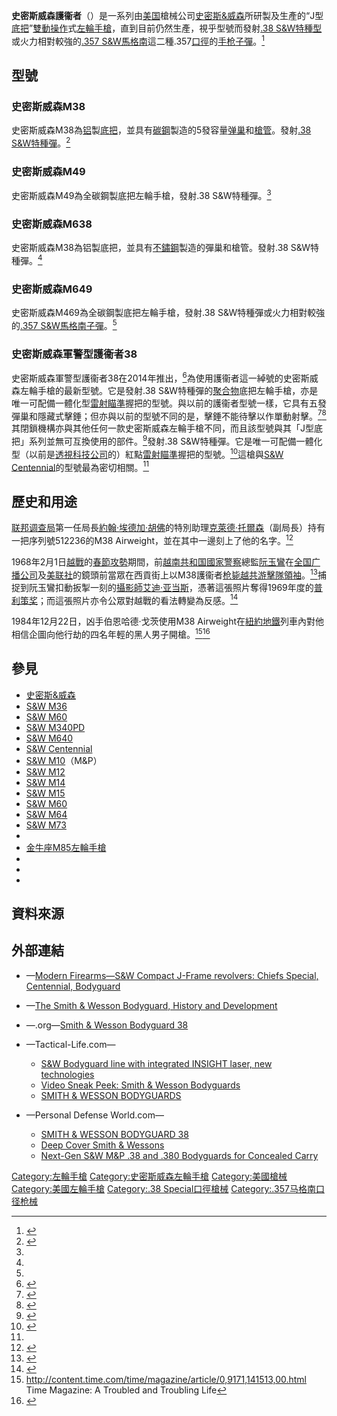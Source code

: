 {{about|一系列左輪手槍|半自動手槍型號|史密斯威森護衞者380半自動手槍}}
{{noteTA
|G1=軍事
|G2=長度單位
|G3=Firearms
}}
{{Infobox Weapon
| name = 史密斯威森護衞者<br />{{Lang|en|Smith & Wesson Bodyguard}}
| image = File:S&W Bodyguard left.JPG
| image_size = 300px
| caption= 史密斯威森M49「護衞者」[[.38_Special|.38 S&W特種型]]左輪手槍
| origin = {{flag|USA|1912}}
| type = [[左輪手槍|左輪手槍]]
<!-- Type selection -->
| is_ranged = yes
| is_bladed = 
| is_explosive = 
| is_artillery = 
| is_vehicle = 
| is_missile = 
| is_UK = <!-- Service history -->
| service = 
| used_by = 
| wars = <!-- Production history -->
| designer = [[史密斯&威森|史密斯&威森]]
| design_date = 
| manufacturer = 史密斯&威森
| unit_cost = 
| production_date = 
| number = 
| variants = 
<!-- General specifications -->| spec_label = 
| weight = 
| length = 
| part_length = 
| width = 
| height = 
| diameter = 
| crew = <!-- Ranged weapon specifications -->
|cartridge= -{}-
* [[.357麥格農|.357 S&W馬格南]]
* [[.38_Special|.38 S&W特種彈]]<br />（可發射高壓子彈）
| cartridge_weight = 
|caliber= 9毫米（.357英吋）
|barrels= 1根，[[膛線|線膛]]，無[[槍口|槍口]]裝置
|action= <div class="NavFrame collapsed" style="color: black; background-color: #FFFFFF; margin: 0 auto; padding: 0 10px; text-align: left;"><div class="NavHead" style="background-color: #FFFFFF; margin: 0 auto; padding: 0 10px; font-weight:normal;"></div><div class="NavContent" style="background-color: #FFFFFF; margin: 0 auto; padding: 0 10px;">
* [[扳机#双动式|雙動操作扳機]]
* 實心[[机匣|底把]]連可擺出式[[弹巢|弹巢]]
</div>
</div>
| mode = {{Link-en|連發步槍|repeating rifle|連發}}
| rate = 
| velocity = 
| energy = 
| range = 22.86[[米_(单位)|公尺]]（25[[码|码]]，75[[英尺|英尺]]）
| max_range = 45.72公尺（50码，150英尺）
| feed = 5發彈巢
| sights = [[機械瞄具|機械瞄具]]：片狀[[照準器|準星]]
<!-- 火炮規格 -->| breech = 
| recoil = 
| carriage = 
| elevation = 
| traverse = <!-- 刃器規格 -->
| blade_type = 
| hilt_type = 
| sheath_type = 
| head_type = 
| haft_type = <!-- 爆炸物內填炸藥規格 -->
| filling = 
| filling_weight = 
| detonation = 
| yield = <!-- 車輛/飛彈規格 -->
| armour = 
| primary_armament = 
| secondary_arament = 
| engine = 
| engine_power = 
| transmission = 
| payload_capacity = 
| fuel_capacity = 
| pw_ratio = 
| suspension = 
| clearance = 
| vehicle_range = 
| speed = 
| guidance = 
| steering = <!-- Missiles only -->
| wingspan = 
| propellant = 
| ceiling = 
| altitude = 
| depth = 
| boost = 
| accuracy = 
| launch_platform = 
| transport = 
}}

'''史密斯威森護衞者'''（{{Lang-en|'''Smith & Wesson Bodyguard'''}}）是一系列由[[美国|美国]]槍械公司[[史密斯&威森|史密斯&威森]]所研製及生產的“J型[[机匣|底把]]”[[扳机#双动式|雙動操作]]式[[左輪手槍|左輪手槍]]，直到目前仍然生產，視乎型號而發射[[.38_Special|.38 S&W特種型]]或火力相對較強的[[.357麥格農|.357 S&W馬格南]]這二種.357[[口徑|口徑]]的[[手枪|手枪]][[子彈|子彈]]。<ref name="Boorman2002">{{cite book|last=Boorman|first=Dean K.|title=The History of Smith & Wesson Firearms|url=http://books.google.com/books?id=5jnqqkW85u8C&pg=PA78|date=1 December 2002|publisher=Globe Pequot|isbn=978-1-58574-721-4|page=78}}</ref>

== 型號 ==
=== 史密斯威森M38 ===
史密斯威森M38為[[铝|铝]]製[[机匣|底把]]，並具有[[碳鋼|碳鋼]]製造的5發容量[[弹巢|弹巢]]和[[槍管|槍管]]。發射[[.38_Special|.38 S&W特種彈]]。<ref name="Ahern2010">{{cite book|last=Ahern|first=Jerry|title=Armed for Personal Defense|url=http://books.google.com/books?id=U3coK8za7q4C&pg=PA47|year=2010|publisher=Krause Publications|location=Iola, Wisconsin|isbn=1-4402-1643-6|page=47}}</ref>

=== 史密斯威森M49 ===
史密斯威森M49為全碳鋼製底把左輪手槍，發射.38 S&W特種彈。<ref name="Ahern2010"/>

=== 史密斯威森M638 ===
史密斯威森M38為铝製底把，並具有[[不鏽鋼|不鏽鋼]]製造的彈巢和槍管。發射.38 S&W特種彈。<ref name="Ahern2010"/>

=== 史密斯威森M649 ===
史密斯威森M469為全碳鋼製底把左輪手槍，發射.38 S&W特種彈或火力相對較強的[[.357麥格農|.357 S&W馬格南子彈]]。<ref name="Ahern2010"/>

=== 史密斯威森軍警型護衞者38 ===
史密斯威森軍警型護衞者38在2014年推出，<ref>{{Cite web|url=http://www.gunsandammo.com/first-look/first-look-smith-wesson-mp-bodyguard-handguns-crimson-trace-lasers/|title=First Look: Smith & Wesson M&P Bodyguard Handguns with Crimson Trace Lasers - Guns & Ammo|date=2014-07-15|website=Guns & Ammo|language=en-US|access-date=2016-05-21|archive-date=2017-09-04|archive-url=https://web.archive.org/web/20170904152521/http://www.gunsandammo.com/first-look/first-look-smith-wesson-mp-bodyguard-handguns-crimson-trace-lasers/|dead-url=no}}</ref>為使用護衞者這一綽號的史密斯威森左輪手槍的最新型號。它是發射.38 S&W特種彈的[[聚合物|聚合物]]底把左輪手槍，亦是唯一可配備一體化型{{Link-en|緋紅軌跡|Crimson Trace}}[[雷射瞄準器|雷射瞄準]]握把的型號。與以前的護衞者型號一樣，它具有五發彈巢和隱藏式擊錘；但亦與以前的型號不同的是，擊錘不能待擊以作單動射擊。<ref name="Shideler2010">{{cite book|last=Shideler|first=Dan|title=Guns Illustrated 2011: The Latest Guns, Specs & Prices|url=http://books.google.com/books?id=eT2t8PBVmVMC&pg=PA58|date=20 August 2010|publisher=F+W Media, Inc|location=Iola|isbn=1-4402-1624-X|page=58}}</ref><ref>{{cite press release |url=http://ir.smith-wesson.com/phoenix.zhtml?c=90977&p=irol-newsArticle&ID=1376451&highlight= |title=Smith & Wesson(R) Introduces New BODYGUARD(R) Line. Company Launches New Compact Pistol and Revolver with Integrated Laser System |publisher=Smith & Wesson |date=2010-01-19 |accessdate=2014-08-26 }}{{Dead link|date=2020年7月 |bot=InternetArchiveBot |fix-attempted=yes }}</ref>其閉鎖機構亦與其他任何一款史密斯威森左輪手槍不同，而且該型號與其「J型底把」系列並無可互換使用的部件。<ref name="americanrifleman1">{{cite web |author=Wiley Clapp |url=http://www.americanrifleman.org/articles/smith-and-wesson-bodyguard-reviews |title=S&W’s New Bodyguards |publisher={{Link-en|美國槍手|American Rifleman}} |date= |accessdate=2014-08-26 |archive-url=https://web.archive.org/web/20140826205431/http://www.americanrifleman.org/articles/smith-and-wesson-bodyguard-reviews |archive-date=2014-08-26 |dead-url=yes }}</ref>發射.38 S&W特種彈。它是唯一可配備一體化型{{Link-en|緋紅軌跡|Crimson Trace}}（以前是[[透視科技公司|透視科技公司]]的）紅點[[雷射瞄準器|雷射瞄準]]握把的型號。<ref>{{cite press release |url=http://www.smith-wesson.com/wcsstore/SmWesson2/upload/other/MPCTFinal.pdf |title=Smith & Wesson® Introduces New M&P® BODYGUARD® Handguns with Crimson Trace® Laser Sights |publisher=Smith & Wesson Corp. |date=July 15, 2014 |accessdate=2014-08-26 |archive-date=2016-06-29 |archive-url=https://web.archive.org/web/20160629145423/https://www.smith-wesson.com/wcsstore/SmWesson2/upload/other/MPCTFinal.pdf |dead-url=no }}</ref>這槍與[[史密斯威森百週年紀念左輪手槍|S&W Centennial]]的型號最為密切相關。<ref name="americanrifleman1"/>

== 歷史和用途 ==
[[联邦调查局|联邦调查局]]第一任局長[[約翰·埃德加·胡佛|約翰·埃德加·胡佛]]的特別助理[[克萊德·托爾森|克萊德·托爾森]]（副局長）持有一把序列號512236的M38 Airweight，並在其中一邊刻上了他的名字。<ref>{{Cite book|url=https://books.google.com/books?id=D8qXdU45SCUC|title=Standard Catalog of Smith & Wesson|last=Supica|first=Jim|last2=Nahas|first2=Richard|date=2007-01-03|publisher=F+W Media, Inc|isbn=089689293X|language=en}}</ref>

1968年2月1日[[越南战争|越戰]]的[[春節攻勢|春節攻勢]]期間，前[[越南共和国|越南共和国]][[越南共和國國家警察|國家警察]]總監[[阮玉鸞|阮玉鸞]]在[[全国广播公司|全国广播公司]]及[[美联社|美联社]]的鏡頭前當眾在西貢街上以M38護衞者[[枪毙|枪毙]][[越共|越共]][[游击战|游擊隊]][[領袖|領袖]]{{Link-vi|阮文歛|Nguyễn Văn Lém}}。<ref name="Berryhill">{{cite book | url=http://books.google.com/books?id=cDstIbV8WdsC | title=The Trials of Eroy Brown: The Murder Case That Shook the Texas Prison System | publisher=University of Texas Press | author=Berryhill, Michael | year=2011 | pages=34 | isbn=9780292742185}}</ref>捕捉到阮玉鸞扣動扳掣一刻的[[攝影師|攝影師]][[艾迪·亚当斯|艾迪·亚当斯]]，憑著這張照片奪得1969年度的[[普利策奖|普利策奖]]；而這張照片亦令公眾對越戰的看法轉變為反感。<ref>{{cite web | url=http://www.nationalreview.com/articles/204511/there-are-tears-my-eyes/jonah-goldberg | title='There Are Tears in My Eyes', Eddie Adams & the Most Famous Photo of the Vietnam War | publisher=National Review Online | accessdate=13 November 2014 | author=Goldberg, Jonah | archive-date=2015-02-12 | archive-url=https://web.archive.org/web/20150212065049/http://www.nationalreview.com/articles/204511/there-are-tears-my-eyes/jonah-goldberg | dead-url=no }}</ref>

1984年12月22日{{Link-en|1984年紐約地鐵槍擊案|1984 New York City Subway shooting|紐約地鐵槍擊案}}，凶手伯恩哈德·戈茨使用M38 Airweight在[[紐約地鐵|紐約地鐵]]列車內對他相信企圖向他行劫的四名年輕的黑人男子開槍。<ref>http://content.time.com/time/magazine/article/0,9171,141513,00.html {{Wayback|url=http://content.time.com/time/magazine/article/0,9171,141513,00.html |date=20200807182234 }} Time Magazine: A Troubled and Troubling Life</ref><ref>{{YouTube|d4uQJ6_00so}}</ref>

== 參見 ==
{{refbegin|2}}
* [[史密斯&威森|史密斯&威森]]
* [[史密斯威森M36左輪手槍|S&W M36]]
* [[史密斯威森M60左輪手槍|S&W M60]]
* [[史密斯威森M340PD左輪手槍|S&W M340PD]]
* [[史密斯威森M640左輪手槍|S&W M640]]
* [[史密斯威森百週年紀念左輪手槍|S&W Centennial]]
* [[史密斯威森軍警型左輪手槍|S&W M10]]（M&P）
* [[史密斯威森M12左輪手槍|S&W M12]]
* [[史密斯威森M14左輪手槍|S&W M14]]
* [[史密斯威森M15左輪手槍|S&W M15]]
* [[史密斯威森M60左輪手槍|S&W M60]]
* [[史密斯威森M64左輪手槍|S&W M64]]
* [[史密斯威森M73左輪手槍|S&W M73]]
* {{Link-fr|ERMA ER-438／ER-440左輪手槍|ERMA ER-438/ER-440}}
* [[金牛座M85左輪手槍|金牛座M85左輪手槍]]
* {{Link-en|金牛座M605左輪手槍|Taurus Model 605}}
* {{Link-fr|金牛座M856左輪手槍|Taurus 856}}
* {{Link-en|史密斯威森護衞者380半自動手槍|Smith & Wesson Bodyguard 380}}
{{refend}}

== 資料來源 ==
<div class="references-small">
<references />
</div>

== 外部連結 ==
* {{en icon}}—[https://web.archive.org/web/20071024034123/http://world.guns.ru/handguns/hg105-e.htm Modern Firearms—S&W Compact J-Frame revolvers: Chiefs Special, Centennial, Bodyguard]
* {{en icon}}—[http://www.snubnose.info/docs/bodyguard.htm The Smith & Wesson Bodyguard, History and Development] {{Wayback|url=http://www.snubnose.info/docs/bodyguard.htm |date=20201027032347 }}
* {{en icon}}—{{Link-en|美國槍手|American Rifleman}}.org—[https://www.americanrifleman.org/articles/2010/10/7/smith-wesson-bodyguard-38/ Smith & Wesson Bodyguard 38] {{Wayback|url=https://www.americanrifleman.org/articles/2010/10/7/smith-wesson-bodyguard-38/ |date=20201019213807 }}
* {{en icon}}—Tactical-Life.com—
** [http://www.tactical-life.com/firearms/sw-bodyguard-line-with-integrated-insight-laser-new-technologies/ S&W Bodyguard line with integrated INSIGHT laser, new technologies] {{Wayback|url=http://www.tactical-life.com/firearms/sw-bodyguard-line-with-integrated-insight-laser-new-technologies/ |date=20201019154259 }}
** [http://www.tactical-life.com/firearms/sneak-peek-smith-wesson-bodyguard/ Video Sneak Peek: Smith & Wesson Bodyguards] {{Wayback|url=http://www.tactical-life.com/firearms/sneak-peek-smith-wesson-bodyguard/ |date=20210507133346 }}
** [http://www.tactical-life.com/combat-handguns/smith-wesson-bodyguards/ SMITH & WESSON BODYGUARDS]
* {{en icon}}—Personal Defense World.com—
** [http://www.personaldefenseworld.com/2012/10/smith-wesson-bodyguard-38/#07-sw_phatchfinal SMITH & WESSON BODYGUARD 38] {{Wayback|url=http://www.personaldefenseworld.com/2012/10/smith-wesson-bodyguard-38/#07-sw_phatchfinal |date=20210125222357 }}
** [http://www.personaldefenseworld.com/2013/10/deep-cover-smith-wesson/#sw-bodyguard-series Deep Cover Smith & Wessons] {{Wayback|url=http://www.personaldefenseworld.com/2013/10/deep-cover-smith-wesson/#sw-bodyguard-series |date=20190630192032 }}
** [http://www.personaldefenseworld.com/2014/11/next-gen-sw-mp-38-380-bodyguards-concealed-carry/#smith-wesson-mp-bodyguards Next-Gen S&W M&P .38 and .380 Bodyguards for Concealed Carry] {{Wayback|url=http://www.personaldefenseworld.com/2014/11/next-gen-sw-mp-38-380-bodyguards-concealed-carry/#smith-wesson-mp-bodyguards |date=20201128051438 }}

{{史密斯威森公司}}

{{DEFAULTSORT:Smith & Wesson Bodyguard}}
[[Category:左輪手槍|Category:左輪手槍]]
[[Category:史密斯威森左輪手槍|Category:史密斯威森左輪手槍]]
[[Category:美國槍械|Category:美國槍械]]
[[Category:美國左輪手槍|Category:美國左輪手槍]]
[[Category:.38_Special口徑槍械|Category:.38 Special口徑槍械]]
[[Category:.357马格南口径枪械|Category:.357马格南口径枪械]]